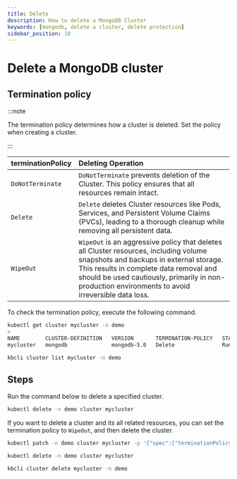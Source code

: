 ```yaml
---
title: Delete
description: How to delete a MongoDB Cluster
keywords: [mongodb, delete a cluster, delete protection]
sidebar_position: 10
---
```



# Delete a MongoDB cluster

## Termination policy

:::note

The termination policy determines how a cluster is deleted. Set the policy when creating a cluster.

:::

| **terminationPolicy** | **Deleting Operation**                           |
|:----------------------|:-------------------------------------------------|
| `DoNotTerminate`      | `DoNotTerminate` prevents deletion of the Cluster. This policy ensures that all resources remain intact.       |
| `Delete`              | `Delete` deletes Cluster resources like Pods, Services, and Persistent Volume Claims (PVCs), leading to a thorough cleanup while removing all persistent data.   |
| `WipeOut`             | `WipeOut` is an aggressive policy that deletes all Cluster resources, including volume snapshots and backups in external storage. This results in complete data removal and should be used cautiously, primarily in non-production environments to avoid irreversible data loss.  |

To check the termination policy, execute the following command.

<Tabs>

<TabItem value="kubectl" label="kubectl" default>

```bash
kubectl get cluster mycluster -n demo
>
NAME        CLUSTER-DEFINITION   VERSION       TERMINATION-POLICY   STATUS    AGE
mycluster   mongodb              mongodb-5.0   Delete               Running   17m
```

</TabItem>

<TabItem value="kbcli" label="kbcli">

```bash
kbcli cluster list mycluster -n demo
```

</TabItem>

</Tabs>

## Steps

Run the command below to delete a specified cluster.

<Tabs>

<TabItem value="kubectl" label="kubectl" default>

```bash
kubectl delete -n demo cluster mycluster
```

If you want to delete a cluster and its all related resources, you can set the termination policy to `WipeOut`, and then delete the cluster.

```bash
kubectl patch -n demo cluster mycluster -p '{"spec":{"terminationPolicy":"WipeOut"}}' --type="merge"

kubectl delete -n demo cluster mycluster
```

</TabItem>

<TabItem value="kbcli" label="kbcli">

```bash
kbcli cluster delete mycluster -n demo
```

</TabItem>

</Tabs>
